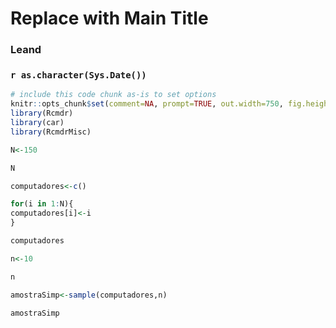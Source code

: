 <!-- R Commander Markdown Template -->

Replace with Main Title
=======================

### Leand

### `r as.character(Sys.Date())`

```r
# include this code chunk as-is to set options
knitr::opts_chunk$set(comment=NA, prompt=TRUE, out.width=750, fig.height=8, fig.width=8)
library(Rcmdr)
library(car)
library(RcmdrMisc)
```

```r
N<-150
```


```r
N
```


```r
computadores<-c()
```


```r
for(i in 1:N){
computadores[i]<-i
}
```


```r
computadores
```


```r
n<-10
```


```r
n
```


```r
amostraSimp<-sample(computadores,n)
```


```r
amostraSimp
```



